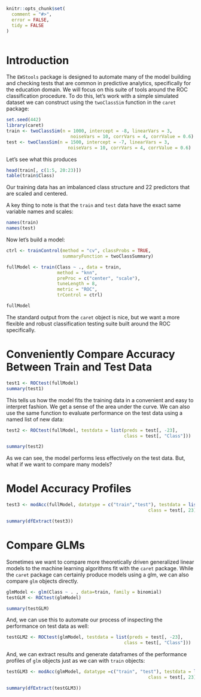 <!--
%\VignetteEngine{knitr}
%\VignetteIndexEntry{Simulated Data}
-->

```r
knitr::opts_chunk$set(
  comment = "#>",
  error = FALSE,
  tidy = FALSE
)



```

# Introduction

The `EWStools` package is designed to automate many of the model building and 
checking tests that are common in predictive analytics, specifically for the 
education domain. We will focus on this suite of tools around the ROC classification 
procedure. To do this, let's work with a simple simulated dataset we can 
construct using the `twoClassSim` function in the `caret` package:

```r
set.seed(442)
library(caret)
train <- twoClassSim(n = 1000, intercept = -8, linearVars = 3, 
                        noiseVars = 10, corrVars = 4, corrValue = 0.6)
test <- twoClassSim(n = 1500, intercept = -7, linearVars = 3, 
                       noiseVars = 10, corrVars = 4, corrValue = 0.6)

```

Let's see what this produces

```r
head(train[, c(1:5, 20:23)])
table(train$Class)
```

Our training data has an imbalanced class structure and 22 predictors that are scaled 
and centered.

A key thing to note is that the `train` and `test` data have the exact same 
variable names and scales:

```r
names(train)
names(test)
```

Now let's build a model:

```r
ctrl <- trainControl(method = "cv", classProbs = TRUE, 
                     summaryFunction = twoClassSummary)

fullModel <- train(Class ~ ., data = train, 
                   method = "knn", 
                   preProc = c("center", "scale"), 
                   tuneLength = 8, 
                   metric = "ROC", 
                   trControl = ctrl)

fullModel

```

The standard output from the `caret` object is nice, but we want a more flexible 
and robust classification testing suite built around the ROC specifically. 

# Conveniently Compare Accuracy Between Train and Test Data

```r
test1 <- ROCtest(fullModel)
summary(test1)
```

This tells us how the model fits the training data in a convenient and easy to 
interpret fashion. We get a sense of the area under the curve. We can also use 
the same function to evaluate performance on the test data using a named list of 
new data:

```r
test2 <- ROCtest(fullModel, testdata = list(preds = test[, -23], 
                                            class = test[, "Class"]))

summary(test2)
```

As we can see, the model performs less effectively on the test data. But, what 
if we want to compare many models?


# Model Accuracy Profiles

```r

test3 <- modAcc(fullModel, datatype = c("train","test"), testdata = list(preds = test[, 1:22], 
                                                     class = test[, 23]))

summary(dfExtract(test3))
```


# Compare GLMs

Sometimes we want to compare more theoretically driven generalized linear models to 
the machine learning algorithms fit with the `caret` package. While the `caret` package 
can certainly produce models using a glm, we can also compare `glm` objects directly. 


```r
glmModel <- glm(Class ~ . , data=train, family = binomial)
testGLM <- ROCtest(glmModel)
```

```r
summary(testGLM)
```


And, we can use this to automate our process of inspecting the performance on 
test data as well:

```r
testGLM2 <- ROCtest(glmModel, testdata = list(preds = test[, -23], 
                                            class = test[, "Class"]))


```

And, we can extract results and generate dataframes of the performance profiles of 
`glm` objects just as we can with `train` objects:

```r
testGLM3 <- modAcc(glmModel, datatype =c("train", "test"), testdata = list(preds = test[, 1:22], 
                                                     class = test[, 23]))

summary(dfExtract(testGLM3))
```